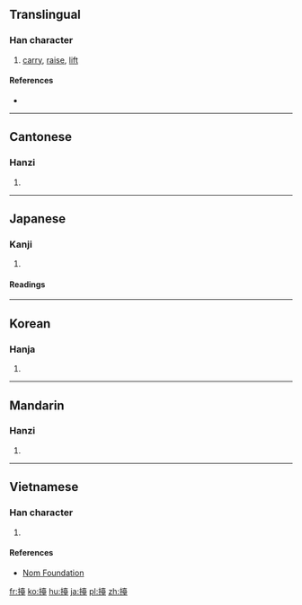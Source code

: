 ==Translingual==

===Han character===
{{Han char|rn=64|rad=手|as=14|sn=17|four=|canj=QGRG|ids=⿰扌臺}}

# [[carry]], [[raise]], [[lift]]

====References====
* {{Han ref|kx=0459.260|dkj=12851|dj=0808.170|hdz=31973.090|uh=64E1|ud=25825}}

----

==Cantonese==

===Hanzi===
{{yue-hanzi|jyut=[[toi4]]|y=toi4}}

# {{defn|lang=yue|sort=手14}}

----

==Japanese==

===Kanji===
{{ja-kanji|grade=|rs=手14}}

# {{defn|lang=ja|sort=手14}}

====Readings====
{{ja-readings|on=[[たい]] (tai), [[だい]] (dai)|kun=[[もたげる]] (motageru)}}

----

==Korean==

===Hanja===
{{ko-hanja|hangeul=대|eumhun=|rv=dae|mr=tae|y=tay}}

# {{defn|lang=ko|sort=手14}}

----

==Mandarin==

===Hanzi===
{{cmn-hanzi|pin=[[tái]] ([[tai2]])|wg=t'ai<sup>2</sup>}}

# {{defn|lang=cmn|sort=手14}}

----

==Vietnamese==

===Han character===
{{vi-readings|rs=手14|hanviet=đài}}

# {{defn|lang=vi|sort=手14}}

====References====
* [http://nomfoundation.org/common/nom_details.php?codepoint=64e1 Nom Foundation]

[[fr:擡]]
[[ko:擡]]
[[hu:擡]]
[[ja:擡]]
[[pl:擡]]
[[zh:擡]]